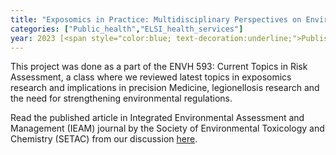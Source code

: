 ```yaml
---
title: "Exposomics in Practice: Multidisciplinary Perspectives on Environmental Health and Risk Assessment."
categories: ["Public_health","ELSI_health_services"]
year: 2023 [<span style="color:blue; text-decoration:underline;">Published article</span>](https://pubmed.ncbi.nlm.nih.gov/38639413/)
---
```


This project was done as a part of the ENVH 593: Current Topics in Risk Assessment, a class where we reviewed latest topics in exposomics research and implications in precision Medicine, legionellosis research and the need for strengthening environmental regulations.

Read the published article in Integrated Environmental Assessment and Management (IEAM) journal by the Society of Environmental Toxicology and Chemistry (SETAC) from our discussion [here](https://setac.onlinelibrary.wiley.com/doi/10.1002/ieam.4926).
